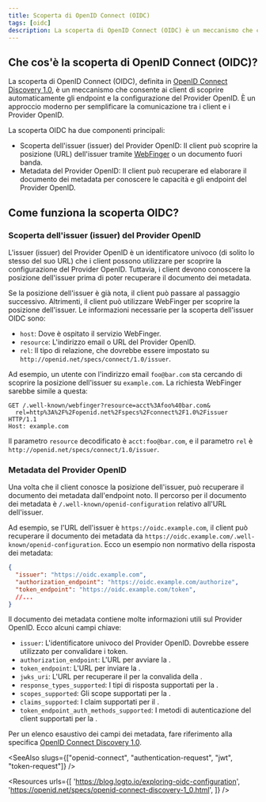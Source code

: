 ```yaml
---
title: Scoperta di OpenID Connect (OIDC)
tags: [oidc]
description: La scoperta di OpenID Connect (OIDC) è un meccanismo che consente ai client di scoprire automaticamente gli endpoint e la configurazione del Provider OpenID.
---
```


## Che cos'è la scoperta di OpenID Connect (OIDC)?

La scoperta di OpenID Connect (OIDC), definita in [OpenID Connect Discovery 1.0](https://openid.net/specs/openid-connect-discovery-1_0.html), è un meccanismo che consente ai <Ref slug="client">client</Ref> di scoprire automaticamente gli endpoint e la configurazione del Provider OpenID. È un approccio moderno per semplificare la comunicazione tra i client e i <Ref slug="openid-connect" headingId="openid-provider-op">Provider OpenID</Ref>.

La scoperta OIDC ha due componenti principali:

- Scoperta dell'issuer (issuer) del Provider OpenID: Il client può scoprire la posizione (URL) dell'issuer tramite [WebFinger](https://tools.ietf.org/html/rfc7033) o un documento fuori banda.
- Metadata del Provider OpenID: Il client può recuperare ed elaborare il documento dei metadata per conoscere le capacità e gli endpoint del Provider OpenID.

## Come funziona la scoperta OIDC?

### Scoperta dell'issuer (issuer) del Provider OpenID

L'issuer (issuer) del Provider OpenID è un identificatore univoco (di solito lo stesso del suo URL) che i client possono utilizzare per scoprire la configurazione del Provider OpenID. Tuttavia, i client devono conoscere la posizione dell'issuer prima di poter recuperare il documento dei metadata.

Se la posizione dell'issuer è già nota, il client può passare al passaggio successivo. Altrimenti, il client può utilizzare WebFinger per scoprire la posizione dell'issuer. Le informazioni necessarie per la scoperta dell'issuer OIDC sono:

- `host`: Dove è ospitato il servizio WebFinger.
- `resource`: L'indirizzo email o URL del Provider OpenID.
- `rel`: Il tipo di relazione, che dovrebbe essere impostato su `http://openid.net/specs/connect/1.0/issuer`.

Ad esempio, un utente con l'indirizzo email `foo@bar.com` sta cercando di scoprire la posizione dell'issuer su `example.com`. La richiesta WebFinger sarebbe simile a questa:

```http
GET /.well-known/webfinger?resource=acct%3Afoo%40bar.com&
  rel=http%3A%2F%2Fopenid.net%2Fspecs%2Fconnect%2F1.0%2Fissuer HTTP/1.1
Host: example.com
```

Il parametro `resource` decodificato è `acct:foo@bar.com`, e il parametro `rel` è `http://openid.net/specs/connect/1.0/issuer`.

### Metadata del Provider OpenID

Una volta che il client conosce la posizione dell'issuer, può recuperare il documento dei metadata dall'endpoint noto. Il percorso per il documento dei metadata è `/.well-known/openid-configuration` relativo all'URL dell'issuer.

Ad esempio, se l'URL dell'issuer è `https://oidc.example.com`, il client può recuperare il documento dei metadata da `https://oidc.example.com/.well-known/openid-configuration`. Ecco un esempio non normativo della risposta dei metadata:

```json
{
  "issuer": "https://oidc.example.com",
  "authorization_endpoint": "https://oidc.example.com/authorize",
  "token_endpoint": "https://oidc.example.com/token",
  //...
}
```

Il documento dei metadata contiene molte informazioni utili sul Provider OpenID. Ecco alcuni campi chiave:

- `issuer`: L'identificatore univoco del Provider OpenID. Dovrebbe essere utilizzato per convalidare i token.
- `authorization_endpoint`: L'URL per avviare la <Ref slug="authentication-request" />.
- `token_endpoint`: L'URL per inviare la <Ref slug="token-request" />.
- `jwks_uri`: L'URL per recuperare il <Ref slug="jwk" headingId="json-web-key-set-jwks" /> per la convalida della <Ref slug="signing-key" />.
- `response_types_supported`: I tipi di risposta supportati per la <Ref slug="authentication-request" />.
- `scopes_supported`: Gli <Ref slug="scope">scope</Ref> supportati per la <Ref slug="authentication-request" />.
- `claims_supported`: I <Ref slug="claim">claim</Ref> supportati per il <Ref slug="id-token" />.
- `token_endpoint_auth_methods_supported`: I metodi di autenticazione del client supportati per la <Ref slug="token-request" />.

Per un elenco esaustivo dei campi dei metadata, fare riferimento alla specifica [OpenID Connect Discovery 1.0](https://openid.net/specs/openid-connect-discovery-1_0.html#ProviderMetadata).

<SeeAlso slugs={["openid-connect", "authentication-request", "jwt", "token-request"]} />

<Resources
  urls={[
    'https://blog.logto.io/exploring-oidc-configuration',
    'https://openid.net/specs/openid-connect-discovery-1_0.html',
  ]}
/>